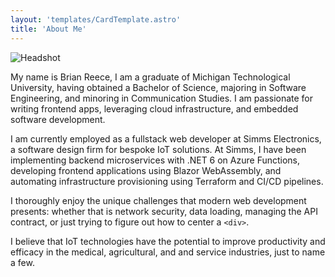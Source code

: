 ```yaml
---
layout: 'templates/CardTemplate.astro'
title: 'About Me'
---
```



<section class={styles.about}>

<img
  src='/headshot.jpg'
  alt='Headshot'
/>

<div>

My name is Brian Reece, I am a graduate of Michigan Technological University,
having obtained a Bachelor of Science, majoring in Software Engineering, and
minoring in Communication Studies. I am passionate for writing frontend apps,
leveraging cloud infrastructure, and embedded software development.

I am currently employed as a fullstack web developer at Simms Electronics,
a software design firm for bespoke IoT solutions. At Simms, I have been
implementing backend microservices with .NET 6 on Azure Functions, developing
frontend applications using Blazor WebAssembly, and automating infrastructure
provisioning using Terraform and CI/CD pipelines.

I thoroughly enjoy the unique challenges that modern web development presents:
whether that is network security, data loading, managing the API contract, or
just trying to figure out how to center a `<div>`.

I believe that IoT technologies have the potential to improve productivity and
efficacy in the medical, agricultural, and and service industries, just to name
a few.

</div>

</section>
